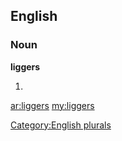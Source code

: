 ==English==

===Noun===
'''liggers'''

# {{plural of|[[ligger]]}}

[[Category:English plurals]]

[[ar:liggers]]
[[my:liggers]]
